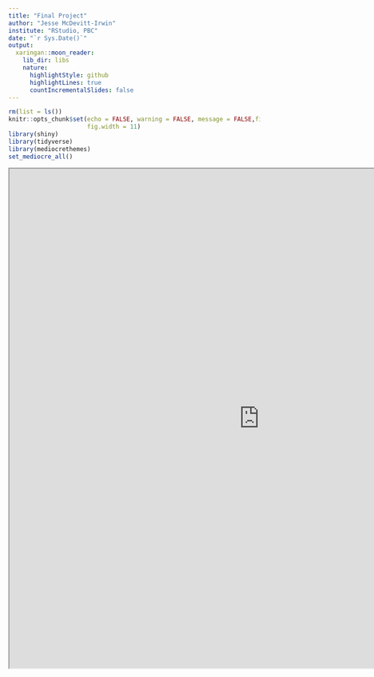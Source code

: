 ```yaml
---
title: "Final Project"
author: "Jesse McDevitt-Irwin"
institute: "RStudio, PBC"
date: "`r Sys.Date()`"
output:
  xaringan::moon_reader:
    lib_dir: libs
    nature:
      highlightStyle: github
      highlightLines: true
      countIncrementalSlides: false
---
```



```r
rm(list = ls())
knitr::opts_chunk$set(echo = FALSE, warning = FALSE, message = FALSE,fig.height=8.5,dpi=300,
                      fig.width = 11)
library(shiny)
library(tidyverse)
library(mediocrethemes)
set_mediocre_all()
```


<iframe src ="https://jrmcirwin.shinyapps.io/hist/" height=1000px width=1000px />


---


```r
set_mediocre_all(base_size = 50)
  params <- expand.grid(q = rep(seq(.001,.5,.05),100), gamma = seq(1.1,1.3,.1)) %>% 
  mutate(sr = (log(.95)+log(1-q)-log(1-gamma*q)))

  ggplot(params,aes(x=sr*100,y=q*100, color = gamma))+geom_line(aes(group=gamma),size = 1)+scale_color_continuous(breaks = c(1.1, 1.2,1.3))+
  labs(x = "log(girls/boys)",   y = "IMR (%)", title = "Infant Mortality by Sex Ratio at Age 1",
       color = "Excess Male Mortality")
```


---

<iframe src ="https://jrmcirwin.shinyapps.io/combine/" height=1000px width=1000px />


---

```r
  set_mediocre_all(base_size = 50)
params <- expand.grid(q = rep(seq(.001,.5,.05),100), gamma = rep(seq(1.1,1.3,.05)), N = c(100,1000,5000,10000))

params <- params %>% 
  mutate(girls = rbinom(size = N,n=nrow(params),prob = .487)) %>% 
  mutate(srb = log(girls/(N-girls))) %>% 
  mutate(sr1 = srb+log(1-q)-log(1-gamma*q)) 

fit = lm(q~sr1,data=params)
rmse <- params %>%  mutate(resid = q - predict(fit, params)) %>% 
  group_by(gamma,N) %>%summarise(rmse = sqrt(mean(resid^2)))

nsr <- params %>%   group_by(gamma,N) %>%
  summarise(R2 = cor(q,sr1)^2) %>% mutate(nsr = R2/(1-R2))

nsr %>% 
  ggplot(aes(x=N,y=nsr, color = gamma))+geom_line(aes(group=gamma),size = 1)+scale_color_continuous(breaks = c(1.1, 1.2,1.3))+
  labs(x = "Sample Size", y = "Signal-to-Nois", title = "Sample Size, Excess Male Mortality, and Signal-to-Noise Ratio",
       color = "Excess Male Mortality")

    
```

